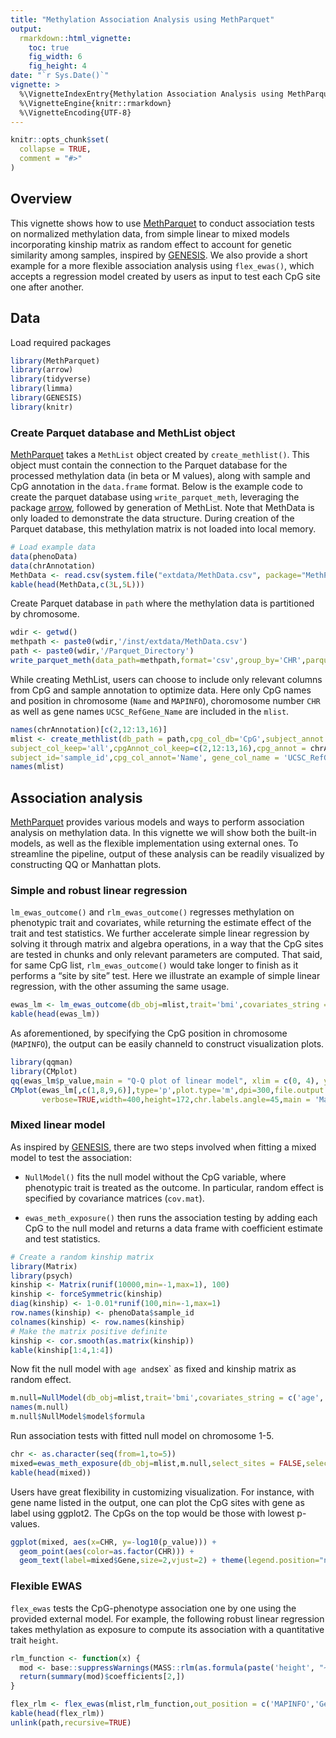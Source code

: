 ```yaml
---
title: "Methylation Association Analysis using MethParquet"
output: 
  rmarkdown::html_vignette:
    toc: true
    fig_width: 6
    fig_height: 4
date: "`r Sys.Date()`"
vignette: >
  %\VignetteIndexEntry{Methylation Association Analysis using MethParquet}
  %\VignetteEngine{knitr::rmarkdown}
  %\VignetteEncoding{UTF-8}
---
```


```r
knitr::opts_chunk$set(
  collapse = TRUE,
  comment = "#>"
)
```

## Overview

This vignette shows how to use [MethParquet](https://github.com/ZWangTen/MethParquet) to conduct association tests on normalized methylation data, from simple linear to mixed models incorporating kinship matrix as random effect to account for genetic similarity among samples, inspired by [GENESIS](https://bioconductor.org/packages/3.19/bioc/html/GENESIS.html). We also provide a short example for a more flexible association analysis using `flex_ewas()`, which accepts a regression model created by users as input to test each CpG site one after another. 

## Data

Load required packages
```r
library(MethParquet)
library(arrow)
library(tidyverse)
library(limma)
library(GENESIS)
library(knitr)
```

### Create Parquet database and MethList object

[MethParquet](https://github.com/ZWangTen/MethParquet) takes a `MethList` object created by `create_methlist()`. This object must contain the connection to the Parquet database for the processed methylation data (in beta or M values), along with sample and CpG annotation in the `data.frame` format. Below is the example code to create the parquet database using `write_parquet_meth`, leveraging the package [arrow](https://arrow.apache.org/docs/r/index.html), followed by generation of MethList. 
Note that MethData is only loaded to demonstrate the data structure. During creation of the Parquet database, this methylation matrix is not loaded into local memory.

```r
# Load example data
data(phenoData)
data(chrAnnotation)
MethData <- read.csv(system.file("extdata/MethData.csv", package="MethParquet"))
kable(head(MethData,c(3L,5L)))
```

Create Parquet database in `path` where the methylation data is partitioned by chromosome.

```r
wdir <- getwd()
methpath <- paste0(wdir,'/inst/extdata/MethData.csv')
path <- paste0(wdir,'/Parquet_Directory')
write_parquet_meth(data_path=methpath,format='csv',group_by='CHR',parquet_path = path)
```

While creating MethList, users can choose to include only relevant columns from CpG and sample annotation to optimize data. Here only CpG names and position in chromosome (`Name` and `MAPINFO`), choromosome number `CHR` as well as gene names `UCSC_RefGene_Name` are included in the `mlist`.

```r
names(chrAnnotation)[c(2,12:13,16)]
mlist <- create_methlist(db_path = path,cpg_col_db='CpG',subject_annot = phenoData,
subject_col_keep='all',cpgAnnot_col_keep=c(2,12:13,16),cpg_annot = chrAnnotation,
subject_id='sample_id',cpg_col_annot='Name', gene_col_name = 'UCSC_RefGene_Name')
names(mlist)
```

## Association analysis

[MethParquet](https://github.com/ZWangTen/MethParquet) provides various models and ways to perform association analysis on methylation data. In this vignette we will show both the built-in models, as well as the flexible implementation using external ones. To streamline the pipeline, output of these analysis can be readily visualized by constructing QQ or Manhattan plots. 

### Simple and robust linear regression

`lm_ewas_outcome()` and `rlm_ewas_outcome()` regresses methylation on phenotypic trait and covariates, while returning the estimate effect of the trait and test statistics. We further accelerate simple linear regression by solving it through matrix and algebra operations, in a way that the CpG sites are tested in chunks and only relevant parameters are computed. That said, for same CpG list, `rlm_ewas_outcome()` would take longer to finish as it performs a "site by site" test. 
Here we illustrate an example of simple linear regression, with the other assuming the same usage.

```r
ewas_lm <- lm_ewas_outcome(db_obj=mlist,trait='bmi',covariates_string = c('age','sex'),out_position=c('CHR','MAPINFO'))
kable(head(ewas_lm))
```

As aforementioned, by specifying the CpG position in chromosome (`MAPINFO`), the output can be easily channeld to construct visualization plots. 

```r
library(qqman)
library(CMplot)
qq(ewas_lm$p_value,main = "Q-Q plot of linear model", xlim = c(0, 4), ylim = c(0, 6), pch = 18, col = "blue4")
CMplot(ewas_lm[,c(1,8,9,6)],type='p',plot.type='m',dpi=300,file.output = FALSE,
       verbose=TRUE,width=400,height=172,chr.labels.angle=45,main = 'Manhattan_linear')
```

### Mixed linear model

As inspired by [GENESIS](https://bioconductor.org/packages/3.19/bioc/html/GENESIS.html), there are two steps involved when fitting a mixed model to test the association:

* `NullModel()` fits the null model without the CpG variable, where phenotypic trait is treated as the outcome. In particular, random effect is specified by covariance matrices (`cov.mat`). 

* `ewas_meth_exposure()` then runs the association testing by adding each CpG to the null model and returns a data frame with coefficient estimate and test statistics. 

```r
# Create a random kinship matrix
library(Matrix)
library(psych)
kinship <- Matrix(runif(10000,min=-1,max=1), 100)
kinship <- forceSymmetric(kinship)
diag(kinship) <- 1-0.01*runif(100,min=-1,max=1)
row.names(kinship) <- phenoData$sample_id
colnames(kinship) <- row.names(kinship)
# Make the matrix positive definite
kinship <- cor.smooth(as.matrix(kinship))
kable(kinship[1:4,1:4])
```

Now fit the null model with `age and `sex` as fixed and kinship matrix as random effect.

```r
m.null=NullModel(db_obj=mlist,trait='bmi',covariates_string = c('age','sex'),cov.mat = kinship,method='mixed',family='gaussian')
names(m.null)
m.null$NullModel$model$formula
```

Run association tests with fitted null model on chromosome 1-5.

```r
chr <- as.character(seq(from=1,to=5))
mixed=ewas_meth_exposure(db_obj=mlist,m.null,select_sites = FALSE,select_chr = chr, out_position=c('CHR','MAPINFO','Gene'))
kable(head(mixed))
```

Users have great flexibility in customizing visualization. For instance, with gene name listed in the output, one can plot the CpG sites with gene as label using ggplot2. The CpGs on the top would be those with lowest p-values.

```r
ggplot(mixed, aes(x=CHR, y=-log10(p_value))) +
  geom_point(aes(color=as.factor(CHR))) + 
  geom_text(label=mixed$Gene,size=2,vjust=2) + theme(legend.position="none")
```

### Flexible EWAS

`flex_ewas` tests the CpG-phenotype association one by one using the provided external model. For example, the following robust linear regression takes methylation as exposure to compute its association with a quantitative trait `height`.

```r
rlm_function <- function(x) {
  mod <- base::suppressWarnings(MASS::rlm(as.formula(paste('height', "~x+", 'age')), data = phenoData))
  return(summary(mod)$coefficients[2,])
}

flex_rlm <- flex_ewas(mlist,rlm_function,out_position = c('MAPINFO','Gene'))
kable(head(flex_rlm))
unlink(path,recursive=TRUE)
```

